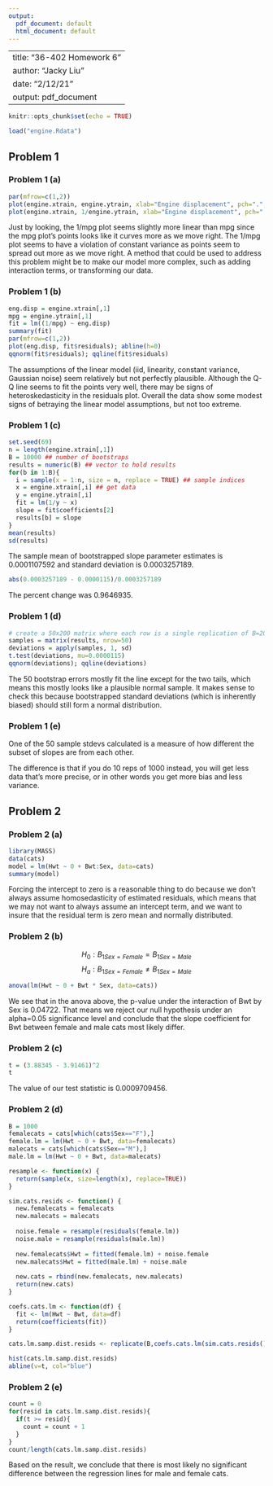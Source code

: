 ```yaml
---
output:
  pdf_document: default
  html_document: default
---
```

--
title: "36-402 Homework 6"
author: "Jacky Liu"
date: "2/12/21"
output: pdf_document
---

```r
knitr::opts_chunk$set(echo = TRUE)
```

```r
load("engine.Rdata")
```

## Problem 1

### Problem 1 (a)

```r
par(mfrow=c(1,2))
plot(engine.xtrain, engine.ytrain, xlab="Engine displacement", pch=".", ylab = "MPG", main = "All training data")
plot(engine.xtrain, 1/engine.ytrain, xlab="Engine displacement", pch=".", ylab = "1/MPG", main = "All training data")


```

Just by looking, the 1/mpg plot seems slightly more linear than mpg since the mpg plot's points looks like it curves more as we move right. 
The 1/mpg plot seems to have a violation of constant variance as points seem to spread out more as we move right. 
A method that could be used to address this problem might be to make our model more complex, such as adding interaction terms, or transforming our data.

### Problem 1 (b)

```r
eng.disp = engine.xtrain[,1]
mpg = engine.ytrain[,1]
fit = lm((1/mpg) ~ eng.disp)
summary(fit)
par(mfrow=c(1,2))
plot(eng.disp, fit$residuals); abline(h=0) 
qqnorm(fit$residuals); qqline(fit$residuals)

```

The assumptions of the linear model (iid, linearity, constant variance, Gaussian noise) seem relatively but not perfectly plausible. Although the Q-Q line seems to fit the points very well, there may be signs of heteroskedasticity in the residuals plot. Overall the data show some modest signs of betraying the linear model assumptions, but not too extreme.

### Problem 1 (c)

```r
set.seed(69)
n = length(engine.xtrain[,1])
B = 10000 ## number of bootstraps
results = numeric(B) ## vector to hold results
for(b in 1:B){
  i = sample(x = 1:n, size = n, replace = TRUE) ## sample indices
  x = engine.xtrain[,i] ## get data
  y = engine.ytrain[,i]
  fit = lm(1/y ~ x)
  slope = fit$coefficients[2]
  results[b] = slope
}
mean(results)
sd(results)
```

The sample mean of bootstrapped slope parameter estimates is 0.0001107592 and standard deviation is 0.0003257189.

```r
abs(0.0003257189 - 0.0000115)/0.0003257189
```
The percent change was 0.9646935.


### Problem 1 (d)

```r
# create a 50x200 matrix where each row is a single replication of B=200 bootstrap samples
samples = matrix(results, nrow=50)
deviations = apply(samples, 1, sd)
t.test(deviations, mu=0.0000115)
qqnorm(deviations); qqline(deviations)
```

The 50 bootstrap errors mostly fit the line except for the two tails, which means this mostly looks like a plausible normal sample.
It makes sense to check this because bootstrapped standard deviations (which is inherently biased) should still form a normal distribution. 


### Problem 1 (e)


One of the 50 sample stdevs calculated is a measure of how different the subset of slopes are from each other.

The difference is that if you do 10 reps of 1000 instead, you will get less data that's more precise, or in other words you get more bias and less variance. 


## Problem 2

### Problem 2 (a)

```r
library(MASS)
data(cats)
model = lm(Hwt ~ 0 + Bwt:Sex, data=cats)
summary(model)
```

Forcing the intercept to zero is a reasonable thing to do because we don't always assume homosedasticity of estimated residuals, which means that we may not want to always assume an intercept term, and we want to insure that the residual term is zero mean and normally distributed. 


### Problem 2 (b)

$$ H_0: B_{1 Sex=Female} = B_{1 Sex=Male}$$ 
$$ H_a: B_{1 Sex=Female} \neq B_{1 Sex=Male}$$

```r
anova(lm(Hwt ~ 0 + Bwt * Sex, data=cats))
```

We see that in the anova above, the p-value under the interaction of Bwt by Sex is 0.04722. That means we reject our null hypothesis under an alpha=0.05 significance level and conclude that the slope coefficient for Bwt between female and male cats most likely differ. 

### Problem 2 (c)

```r
t = (3.88345 - 3.91461)^2
t
```

The value of our test statistic is 0.0009709456.


### Problem 2 (d)

```r
B = 1000
femalecats = cats[which(cats$Sex=="F"),]
female.lm = lm(Hwt ~ 0 + Bwt, data=femalecats)
malecats = cats[which(cats$Sex=="M"),]
male.lm = lm(Hwt ~ 0 + Bwt, data=malecats)

resample <- function(x) {
  return(sample(x, size=length(x), replace=TRUE))
}

sim.cats.resids <- function() {
  new.femalecats = femalecats
  new.malecats = malecats
  
  noise.female = resample(residuals(female.lm))
  noise.male = resample(residuals(male.lm))
  
  new.femalecats$Hwt = fitted(female.lm) + noise.female
  new.malecats$Hwt = fitted(male.lm) + noise.male
  
  new.cats = rbind(new.femalecats, new.malecats)
  return(new.cats)
}

coefs.cats.lm <- function(df) {
  fit <- lm(Hwt ~ Bwt, data=df)
  return(coefficients(fit))
}

cats.lm.samp.dist.resids <- replicate(B,coefs.cats.lm(sim.cats.resids()))

hist(cats.lm.samp.dist.resids)
abline(v=t, col="blue")
```

### Problem 2 (e)

```r
count = 0
for(resid in cats.lm.samp.dist.resids){
  if(t >= resid){
    count = count + 1
  }
}
count/length(cats.lm.samp.dist.resids)
```

Based on the result, we conclude that there is most likely no significant difference between the regression lines for male and female cats. 





